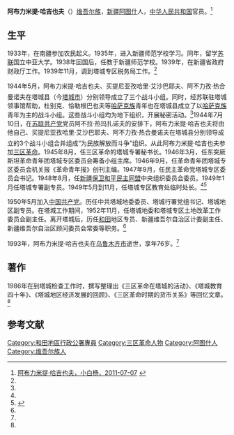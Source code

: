 '''阿布力米提·哈吉也夫'''（{{bd|1917年||1993年|}}）[[维吾尔族|维吾尔族]]，[[新疆|新疆]][[阿图什|阿图什]]人，[[中华人民共和国|中华人民共和国]]官员。<ref name=xby>[http://tc.xjkunlun.cn/tc.xjkunlun.cn/dsgz/rwcl/2011/2128241.htm 阿布力米提·哈吉也夫，小白杨，2011-07-07] {{webarchive|url=https://web.archive.org/web/20150403021820/http://tc.xjkunlun.cn/tc.xjkunlun.cn/dsgz/rwcl/2011/2128241.htm |date=2015-04-03 }}</ref>

==生平==
1933年，在南疆参加农民起义。1935年，进入新疆师范学校学习。同年，留学[[苏联|苏联]]国立中亚大学。1938年回国后，任教于新疆师范学校。1939年，在新疆省政府财政厅工作。1939年11月，调到塔城专区税务局工作。<ref name=xby/>

1944年5月，阿布力米提·哈吉也夫、买提尼亚孜哈里·艾沙巴耶夫、阿不力孜·热合曼诺夫在塔城县（今[[塔城市|塔城市]]）分别领导成立了三个战斗小组。同时，经苏联驻塔城领事馆帮助，杜别克、恰勒根巴也夫等[[哈萨克族|哈萨克族]]青年也在塔城县成立了以[[哈萨克族|哈萨克族]]青年为主的战斗小组。这些战斗小组均为地下组织，开展秘密活动。<ref name=xy/>1944年7月10日，在[[苏联共产党|苏联共产党]]党员阿不拉·热玛扎诺夫的安排下，阿布力米提·哈吉也夫将由他自己、买提尼亚孜哈里·艾沙巴耶夫、阿不力孜·热合曼诺夫在塔城县分别领导成立的3个战斗小组合并组成“为民族解放而斗争”组织。从此阿布力米提·哈吉也夫参加[[三区革命|三区革命]]。1945年8月，任三区革命的塔城专署秘书长。1946年3月，任东突厥斯坦革命青年团塔城专区委员会筹备小组主席。1946年9月，任革命青年团塔城专区委员会机关报《革命青年报》创刊主编。1947年9月，任民主革命党塔城专区委员会书记。1948年8月，任[[新疆保卫和平民主同盟|新疆保卫和平民主同盟]]中央组织委员会委员。1949年1月任塔城专署副专员。1949年5月到11月，任塔城专区教育处临时处长。<ref name=xby/><ref name=xy>{{Cite web |url=http://jds.cass.cn/Item/24473.aspx |title=邵玮楠，动荡之源：新疆三区革命的国际背景，西域研究2013年第3期 |access-date=2015-03-14 |archive-date=2016-03-04 |archive-url=https://web.archive.org/web/20160304203517/http://jds.cass.cn/Item/24473.aspx |dead-url=no }}</ref>

1950年5月加入[[中国共产党|中国共产党]]。历任中共塔城地委委员、塔城行署党组书记、塔城地区副专员。在塔城工作期间，1952年11月，任塔城地委和塔城专区土地改革工作委员会副主任。离开塔城后，历任[[和田|和田]]地区专员、新疆维吾尔自治区计委副主任、新疆维吾尔自治区顾问委员会常委等职务。<ref name=xby/>

1993年，阿布力米提·哈吉也夫在[[乌鲁木齐市|乌鲁木齐市]]逝世，享年76岁。<ref name=xby/>

==著作==
1986年在到塔城检查工作时，撰写整理出《三区革命在塔城的活动》、《塔城教育四十年》、《塔城地区经济发展的回顾》、《三区革命时期的货币关系》等回忆文章。<ref name=xby/>

==参考文献==
{{reflist}}

[[Category:和田地區行政公署專員|Category:和田地區行政公署專員]]
[[Category:三区革命人物|Category:三区革命人物]]
[[Category:阿图什人|Category:阿图什人]]
[[Category:维吾尔族人|Category:维吾尔族人]]